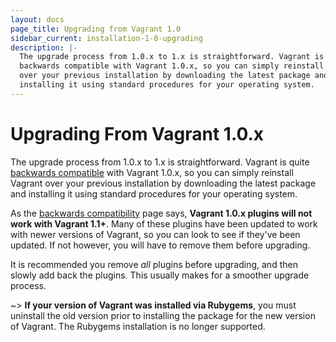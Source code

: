 ```yaml
---
layout: docs
page_title: Upgrading from Vagrant 1.0
sidebar_current: installation-1-0-upgrading
description: |-
  The upgrade process from 1.0.x to 1.x is straightforward. Vagrant is
  backwards compatible with Vagrant 1.0.x, so you can simply reinstall Vagrant
  over your previous installation by downloading the latest package and
  installing it using standard procedures for your operating system.
---
```


# Upgrading From Vagrant 1.0.x

The upgrade process from 1.0.x to 1.x is straightforward. Vagrant is quite
[backwards compatible](/docs/installation/backwards-compatibility.html)
with Vagrant 1.0.x, so you can simply reinstall Vagrant
over your previous installation by downloading the latest package and
installing it using standard procedures for your operating system.

As the [backwards compatibility](/docs/installation/backwards-compatibility.html)
page says, **Vagrant 1.0.x plugins will not work with Vagrant 1.1+**. Many
of these plugins have been updated to work with newer versions of Vagrant,
so you can look to see if they've been updated. If not however, you will have
to remove them before upgrading.

It is recommended you remove _all_ plugins before upgrading, and then slowly
add back the plugins. This usually makes for a smoother upgrade process.

~> **If your version of Vagrant was installed via Rubygems**, you
must uninstall the old version prior to installing the package for the
new version of Vagrant. The Rubygems installation is no longer supported.
